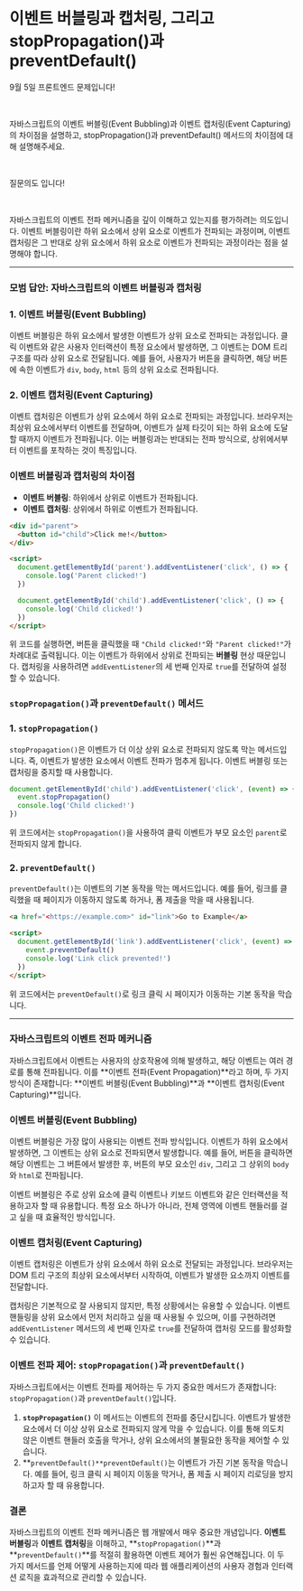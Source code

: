 # 이벤트 버블링과 캡처링, 그리고 stopPropagation()과 preventDefault()

9월 5일 프론트엔드 문제입니다!

​

자바스크립트의 이벤트 버블링(Event Bubbling)과 이벤트 캡처링(Event Capturing)의 차이점을 설명하고, stopPropagation()과 preventDefault() 메서드의 차이점에 대해 설명해주세요.

​

질문의도 입니다!

​

자바스크립트의 이벤트 전파 메커니즘을 깊이 이해하고 있는지를 평가하려는 의도입니다. 이벤트 버블링이란 하위 요소에서 상위 요소로 이벤트가 전파되는 과정이며, 이벤트 캡처링은 그 반대로 상위 요소에서 하위 요소로 이벤트가 전파되는 과정이라는 점을 설명해야 합니다.

---

### 모범 답안: 자바스크립트의 이벤트 버블링과 캡처링

### **1. 이벤트 버블링(Event Bubbling)**

이벤트 버블링은 하위 요소에서 발생한 이벤트가 상위 요소로 전파되는 과정입니다. 클릭 이벤트와 같은 사용자 인터랙션이 특정 요소에서 발생하면, 그 이벤트는 DOM 트리 구조를 따라 상위 요소로 전달됩니다. 예를 들어, 사용자가 버튼을 클릭하면, 해당 버튼에 속한 이벤트가 `div`, `body`, `html` 등의 상위 요소로 전파됩니다.

### **2. 이벤트 캡처링(Event Capturing)**

이벤트 캡처링은 이벤트가 상위 요소에서 하위 요소로 전파되는 과정입니다. 브라우저는 최상위 요소에서부터 이벤트를 전달하며, 이벤트가 실제 타깃이 되는 하위 요소에 도달할 때까지 이벤트가 전파됩니다. 이는 버블링과는 반대되는 전파 방식으로, 상위에서부터 이벤트를 포착하는 것이 특징입니다.

### **이벤트 버블링과 캡처링의 차이점**

- **이벤트 버블링**: 하위에서 상위로 이벤트가 전파됩니다.
- **이벤트 캡처링**: 상위에서 하위로 이벤트가 전파됩니다.

```html
<div id="parent">
  <button id="child">Click me!</button>
</div>

<script>
  document.getElementById('parent').addEventListener('click', () => {
    console.log('Parent clicked!')
  })

  document.getElementById('child').addEventListener('click', () => {
    console.log('Child clicked!')
  })
</script>
```

위 코드를 실행하면, 버튼을 클릭했을 때 `"Child clicked!"`와 `"Parent clicked!"`가 차례대로 출력됩니다. 이는 이벤트가 하위에서 상위로 전파되는 **버블링** 현상 때문입니다. 캡처링을 사용하려면 `addEventListener`의 세 번째 인자로 `true`를 전달하여 설정할 수 있습니다.

### **`stopPropagation()`과 `preventDefault()` 메서드**

### 1. **`stopPropagation()`**

`stopPropagation()`은 이벤트가 더 이상 상위 요소로 전파되지 않도록 막는 메서드입니다. 즉, 이벤트가 발생한 요소에서 이벤트 전파가 멈추게 됩니다. 이벤트 버블링 또는 캡처링을 중지할 때 사용합니다.

```jsx
document.getElementById('child').addEventListener('click', (event) => {
  event.stopPropagation()
  console.log('Child clicked!')
})
```

위 코드에서는 `stopPropagation()`을 사용하여 클릭 이벤트가 부모 요소인 `parent`로 전파되지 않게 합니다.

### 2. **`preventDefault()`**

`preventDefault()`는 이벤트의 기본 동작을 막는 메서드입니다. 예를 들어, 링크를 클릭했을 때 페이지가 이동하지 않도록 하거나, 폼 제출을 막을 때 사용됩니다.

```html
<a href="<https://example.com>" id="link">Go to Example</a>

<script>
  document.getElementById('link').addEventListener('click', (event) => {
    event.preventDefault()
    console.log('Link click prevented!')
  })
</script>
```

위 코드에서는 `preventDefault()`로 링크 클릭 시 페이지가 이동하는 기본 동작을 막습니다.

---

### **자바스크립트의 이벤트 전파 메커니즘**

자바스크립트에서 이벤트는 사용자의 상호작용에 의해 발생하고, 해당 이벤트는 여러 경로를 통해 전파됩니다. 이를 **이벤트 전파(Event Propagation)**라고 하며, 두 가지 방식이 존재합니다: **이벤트 버블링(Event Bubbling)**과 **이벤트 캡처링(Event Capturing)**입니다.

### **이벤트 버블링(Event Bubbling)**

이벤트 버블링은 가장 많이 사용되는 이벤트 전파 방식입니다. 이벤트가 하위 요소에서 발생하면, 그 이벤트는 상위 요소로 전파되면서 발생합니다. 예를 들어, 버튼을 클릭하면 해당 이벤트는 그 버튼에서 발생한 후, 버튼의 부모 요소인 `div`, 그리고 그 상위의 `body`와 `html`로 전파됩니다.

이벤트 버블링은 주로 상위 요소에 클릭 이벤트나 키보드 이벤트와 같은 인터랙션을 적용하고자 할 때 유용합니다. 특정 요소 하나가 아니라, 전체 영역에 이벤트 핸들러를 걸고 싶을 때 효율적인 방식입니다.

### **이벤트 캡처링(Event Capturing)**

이벤트 캡처링은 이벤트가 상위 요소에서 하위 요소로 전달되는 과정입니다. 브라우저는 DOM 트리 구조의 최상위 요소에서부터 시작하여, 이벤트가 발생한 요소까지 이벤트를 전달합니다.

캡처링은 기본적으로 잘 사용되지 않지만, 특정 상황에서는 유용할 수 있습니다. 이벤트 핸들링을 상위 요소에서 먼저 처리하고 싶을 때 사용될 수 있으며, 이를 구현하려면 `addEventListener` 메서드의 세 번째 인자로 `true`를 전달하여 캡처링 모드를 활성화할 수 있습니다.

### **이벤트 전파 제어: `stopPropagation()`과 `preventDefault()`**

자바스크립트에서는 이벤트 전파를 제어하는 두 가지 중요한 메서드가 존재합니다: `stopPropagation()`과 `preventDefault()`입니다.

1. **`stopPropagation()`**
   이 메서드는 이벤트의 전파를 중단시킵니다. 이벤트가 발생한 요소에서 더 이상 상위 요소로 전파되지 않게 막을 수 있습니다. 이를 통해 의도치 않은 이벤트 핸들러 호출을 막거나, 상위 요소에서의 불필요한 동작을 제어할 수 있습니다.
2. **`preventDefault()**preventDefault()`는 이벤트가 가진 기본 동작을 막습니다. 예를 들어, 링크 클릭 시 페이지 이동을 막거나, 폼 제출 시 페이지 리로딩을 방지하고자 할 때 유용합니다.

### **결론**

자바스크립트의 이벤트 전파 메커니즘은 웹 개발에서 매우 중요한 개념입니다. **이벤트 버블링**과 **이벤트 캡처링**을 이해하고, **`stopPropagation()`**과 **`preventDefault()`**를 적절히 활용하면 이벤트 제어가 훨씬 유연해집니다. 이 두 가지 메서드를 언제 어떻게 사용하는지에 따라 웹 애플리케이션의 사용자 경험과 인터랙션 로직을 효과적으로 관리할 수 있습니다.
